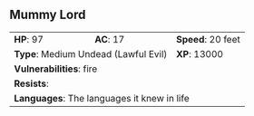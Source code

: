 ## Mummy Lord {#monster-mummy-lord}

```{=html}
<table class="table table-striped">
    <tbody>
        <tr>                    
            <td><b>HP</b>: 97</td>
            <td><b>AC</b>: 17</td>
            <td><b>Speed</b>: 20 feet</td>
        </tr>
        <tr>
            <td colspan="2"><b>Type</b>: Medium Undead (Lawful Evil)</td>
            <td><b>XP</b>: 13000</td>
        </tr>
        <tr>
            <td colspan="3"><b>Vulnerabilities</b>: fire</td>
        </tr>
        <tr>
            <td colspan="3"><b>Resists</b>: </td>
        </tr>
        <tr>
            <td colspan="3"><b>Languages</b>: The languages it knew in life</td>
        </tr>
    </tbody>
</table>
```